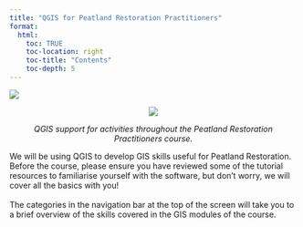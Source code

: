 ---
title: "QGIS for Peatland Restoration Practitioners"
format:
  html:
    toc: TRUE
    toc-location: right
    toc-title: "Contents"
    toc-depth: 5
---

![](/assets/YWT-Logo-Primary%20-%20Copy.png)

::: {style="text-align: center;"}
![](/assets/YPP_logo.png)
:::

::: {style="text-align: center;"}
*QGIS support for activities throughout the Peatland Restoration Practitioners course.*
:::

We will be using QGIS to develop GIS skills useful for Peatland Restoration. Before the course, please ensure you have reviewed some of the tutorial resources to familiarise yourself with the software, but don't worry, we will cover all the basics with you!\
\
The categories in the navigation bar at the top of the screen will take you to a brief overview of the skills covered in the GIS modules of the course.
